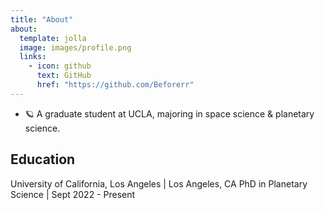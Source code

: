```yaml
---
title: "About"
about:
  template: jolla
  image: images/profile.png
  links: 
    - icon: github
      text: GitHub
      href: "https://github.com/Beforerr"
---
```


- 🪐 A graduate student at UCLA, majoring in space science & planetary science.

## Education

University of California, Los Angeles | Los Angeles, CA
PhD in Planetary Science | Sept 2022 - Present
